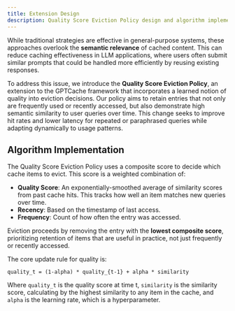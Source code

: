 ```yaml
---
title: Extension Design
description: Quality Score Eviction Policy design and algorithm implementation
---
```



While traditional strategies are effective in general-purpose systems, these approaches overlook the **semantic relevance** of cached content. This can reduce caching effectiveness in LLM applications, where users often submit similar prompts that could be handled more efficiently by reusing existing responses.

To address this issue, we introduce the **Quality Score Eviction Policy**, an extension to the GPTCache framework that incorporates a learned notion of quality into eviction decisions. Our policy aims to retain entries that not only are frequently used or recently accessed, but also demonstrate high semantic similarity to user queries over time. This change seeks to improve hit rates and lower latency for repeated or paraphrased queries while adapting dynamically to usage patterns.

## Algorithm Implementation

The Quality Score Eviction Policy uses a composite score to decide which cache items to evict. This score is a weighted combination of:

*   **Quality Score**: An exponentially-smoothed average of similarity scores from past cache hits. This tracks how well an item matches new queries over time.
*   **Recency**: Based on the timestamp of last access.
*   **Frequency**: Count of how often the entry was accessed.

Eviction proceeds by removing the entry with the **lowest composite score**, prioritizing retention of items that are useful in practice, not just frequently or recently accessed.

The core update rule for quality is:

```
quality_t = (1-alpha) * quality_{t-1} + alpha * similarity
```

Where `quality_t` is the quality score at time t, `similarity` is the similarity score, calculating by the highest similarity to any item in the cache, and `alpha` is the learning rate, which is a hyperparameter.
